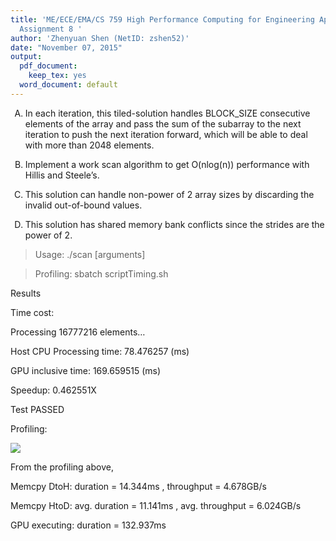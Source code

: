 ```yaml
---
title: 'ME/ECE/EMA/CS 759 High Performance Computing for Engineering Applications
  Assignment 8 '
author: 'Zhenyuan Shen (NetID: zshen52)'
date: "November 07, 2015"
output:
  pdf_document:
    keep_tex: yes
  word_document: default
---
```

(A) In each iteration, this tiled-solution handles BLOCK_SIZE consecutive elements of the array and pass the sum of the subarray to the next iteration to push the next iteration forward, which will be able to deal with more than 2048 elements.

(B) Implement a work scan algorithm to get O(nlog(n)) performance with Hillis and Steele's.

(C) This solution can handle non-power of 2 array sizes by discarding the invalid out-of-bound values.

(D) This solution has shared memory bank conflicts since the strides are the power of 2.

> Usage: ./scan [arguments]

> Profiling: sbatch scriptTiming.sh


Results

Time cost: 

Processing 16777216 elements...
 
Host CPU Processing time: 78.476257 (ms)
 
GPU inclusive time: 169.659515 (ms)
 
Speedup: 0.462551X
 
Test PASSED


Profiling:

![](./hw08.png)

From the profiling above, 

Memcpy DtoH: duration = 14.344ms , throughput = 4.678GB/s

Memcpy HtoD: avg. duration = 11.141ms , avg. throughput = 6.024GB/s

GPU executing: duration = 132.937ms